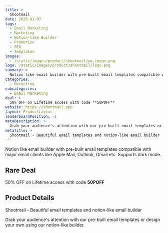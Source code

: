 ```yaml
---
title: >
  Shootmail
date: 2025-01-07
tags:
  - Email Marketing
  - Marketing
  - Notion-like Builder
  - Promotion
  - SEO
  - Templates
images:
  - /static/images/product/shootmail/og-image.png
logo: /static/images/product/shootmail/logo.png
summary: >
  Notion like email builder with pre-built email templates compatible with major email clients like Apple Mail, Outlook, Gmail etc. Supports dark mode.
categories:
  - Marketing
subcategories:
  - Email Marketing
deal: >
  50% OFF on Lifetime access with code **50POFF**
website: https://shootmail.app
layout: ProductLayout
leaderboardPosition: -1
metaDescription: >
  Grab your audience's attention with our pre-built email templates or design your own using our notion-like builder.
metaTitle: >
  Shootmail - Beautiful email templates and notion-like email builder
---
```

Notion like email builder with pre-built email templates compatible with major email clients like Apple Mail, Outlook, Gmail etc. Supports dark mode.

## Rare Deal

50% OFF on Lifetime access with code **50POFF**

## Product Details

Shootmail - Beautiful email templates and notion-like email builder

Grab your audience's attention with our pre-built email templates or design your own using our notion-like builder.
